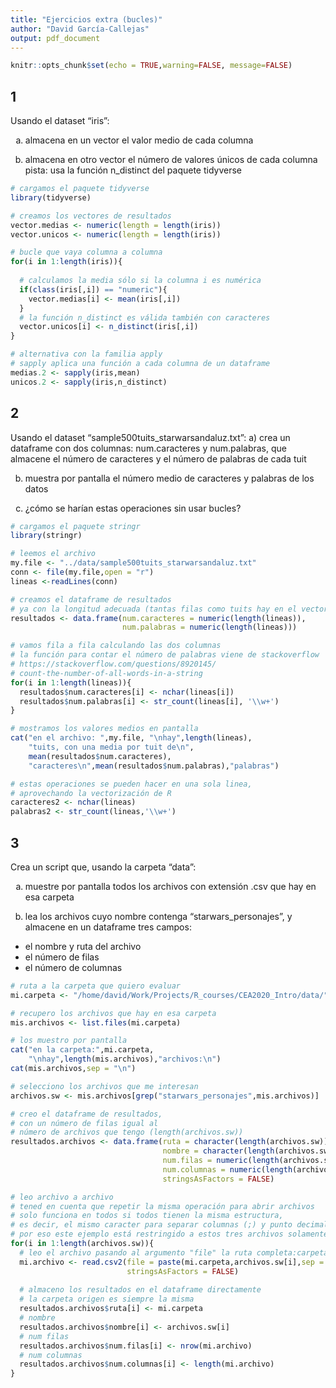 ```yaml
---
title: "Ejercicios extra (bucles)"
author: "David García-Callejas"
output: pdf_document
---
```


```r
knitr::opts_chunk$set(echo = TRUE,warning=FALSE, message=FALSE)
```

## 1 
Usando el dataset "iris":

a) almacena en un vector el valor medio de cada columna

b) almacena en otro vector el número de valores únicos de cada columna
pista: usa la función n_distinct del paquete tidyverse

```r

# cargamos el paquete tidyverse
library(tidyverse)

# creamos los vectores de resultados
vector.medias <- numeric(length = length(iris))
vector.unicos <- numeric(length = length(iris))

# bucle que vaya columna a columna
for(i in 1:length(iris)){
  
  # calculamos la media sólo si la columna i es numérica
  if(class(iris[,i]) == "numeric"){
    vector.medias[i] <- mean(iris[,i])
  }
  # la función n_distinct es válida también con caracteres
  vector.unicos[i] <- n_distinct(iris[,i])
}

# alternativa con la familia apply
# sapply aplica una función a cada columna de un dataframe
medias.2 <- sapply(iris,mean)
unicos.2 <- sapply(iris,n_distinct)
```


## 2
Usando el dataset "sample500tuits_starwarsandaluz.txt":
a) crea un dataframe con dos columnas: num.caracteres y num.palabras,
que almacene el número de caracteres y el número de palabras de cada tuit

b) muestra por pantalla el número medio de caracteres y palabras de los datos

c) ¿cómo se harían estas operaciones sin usar bucles?

```r

# cargamos el paquete stringr
library(stringr)

# leemos el archivo
my.file <- "../data/sample500tuits_starwarsandaluz.txt"
conn <- file(my.file,open = "r")
lineas <-readLines(conn)

# creamos el dataframe de resultados
# ya con la longitud adecuada (tantas filas como tuits hay en el vector lineas)
resultados <- data.frame(num.caracteres = numeric(length(lineas)),
                         num.palabras = numeric(length(lineas)))

# vamos fila a fila calculando las dos columnas
# la función para contar el número de palabras viene de stackoverflow
# https://stackoverflow.com/questions/8920145/
# count-the-number-of-all-words-in-a-string
for(i in 1:length(lineas)){
  resultados$num.caracteres[i] <- nchar(lineas[i])
  resultados$num.palabras[i] <- str_count(lineas[i], '\\w+')
}

# mostramos los valores medios en pantalla
cat("en el archivo: ",my.file, "\nhay",length(lineas),
    "tuits, con una media por tuit de\n",
    mean(resultados$num.caracteres),
    "caracteres\n",mean(resultados$num.palabras),"palabras")

# estas operaciones se pueden hacer en una sola linea, 
# aprovechando la vectorización de R
caracteres2 <- nchar(lineas)
palabras2 <- str_count(lineas,'\\w+')

```


## 3
Crea un script que, usando la carpeta "data":

a) muestre por pantalla todos los archivos con extensión .csv que hay
en esa carpeta

b) lea los archivos cuyo nombre contenga "starwars_personajes",
y almacene en un dataframe tres campos:
- el nombre y ruta del archivo
- el número de filas
- el número de columnas

```r
# ruta a la carpeta que quiero evaluar
mi.carpeta <- "/home/david/Work/Projects/R_courses/CEA2020_Intro/data/"

# recupero los archivos que hay en esa carpeta
mis.archivos <- list.files(mi.carpeta)

# los muestro por pantalla
cat("en la carpeta:",mi.carpeta,
    "\nhay",length(mis.archivos),"archivos:\n")
cat(mis.archivos,sep = "\n")

# selecciono los archivos que me interesan
archivos.sw <- mis.archivos[grep("starwars_personajes",mis.archivos)]

# creo el dataframe de resultados,
# con un número de filas igual al 
# número de archivos que tengo (length(archivos.sw))
resultados.archivos <- data.frame(ruta = character(length(archivos.sw)),
                                  nombre = character(length(archivos.sw)),
                                  num.filas = numeric(length(archivos.sw)),
                                  num.columnas = numeric(length(archivos.sw)),
                                  stringsAsFactors = FALSE)

# leo archivo a archivo
# tened en cuenta que repetir la misma operación para abrir archivos
# solo funciona en todos si todos tienen la misma estructura,
# es decir, el mismo caracter para separar columnas (;) y punto decimal
# por eso este ejemplo está restringido a estos tres archivos solamente.
for(i in 1:length(archivos.sw)){
  # leo el archivo pasando al argumento "file" la ruta completa:carpeta+nombre
  mi.archivo <- read.csv2(file = paste(mi.carpeta,archivos.sw[i],sep = ""),
                          stringsAsFactors = FALSE)
  
  # almaceno los resultados en el dataframe directamente
  # la carpeta origen es siempre la misma
  resultados.archivos$ruta[i] <- mi.carpeta
  # nombre
  resultados.archivos$nombre[i] <- archivos.sw[i]
  # num filas
  resultados.archivos$num.filas[i] <- nrow(mi.archivo)
  # num columnas
  resultados.archivos$num.columnas[i] <- length(mi.archivo)
}

```


